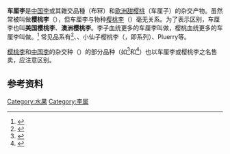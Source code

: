{{not|樱桃李}}
'''车厘李'''是[[中国李|中国李]]或其雜交品種（布冧）和[[欧洲甜樱桃|欧洲甜樱桃]]（车厘子）的杂交产物。虽然常被叫做'''樱桃李'''（{{lang|en|cherry plum}}），但车厘李与物种[[樱桃李|樱桃李]]（{{lang-xm|Prunus cerasifera}}）毫无关系。为了表示区别，车厘李也叫'''美国樱桃李'''、'''澳洲樱桃李'''。李子血统更多的车厘李叫做{{lang|en|'''plerry'''}}，樱桃血统更多的车厘李叫做{{lang|en|'''cherum'''}}。<ref>{{Cite web|title=Market Watch: Plum-cherry hybrids find a sweet spot|url=https://www.latimes.com/style/la-xpm-2012-jun-30-la-fo-marketwatch-online-20120706-story.html|date=2012-06-30|last=Karp|first=David|access-date=2021-02-20|website=Los Angeles Times}}</ref> 常见品系有{{lang|en|'Nadia'}}<ref>{{Cite web|title=Plum × cherry interspecific hybrid tree named 'Nadia'|url=https://patents.google.com/patent/US20090044301P1/|last=Rullo|first=Joseph|website=US20090044301P1}}</ref>、{{lang|en|CherriYum!}}、小仙子樱桃李（{{lang|en|Verry Cherry Plum}}，即{{lang|en|Sweet Pixie}}系列）、Pluerry等。

[[樱桃李|樱桃李]]和[[中国李|中国李]]的杂交种{{le|俄罗斯李|Prunus × rossica}}（{{sn|''Prunus'' × ''rossica''}}）的部分品种（如{{lang|en|Sprite Cherry-Plum}}<ref>{{Cite web|title=Sprite Cherry-Plum Interspecific Plum|url=https://www.davewilson.com/product-information/product/sprite-cherry-plum-interspecific-plum|access-date=2021-02-20|website=Dave Wilson Nursery}}</ref>和{{lang|en|Delight Cherry-Plum}}<ref>{{Cite web|title=Delight Cherry-Plum Interspecific Plum|url=https://www.davewilson.com/product-information/product/delight-cherry-plum-interspecific-plum|access-date=2021-02-20|website=Dave Wilson Nursery}}</ref>）也以车厘李或樱桃李之名售卖，应注意区别。

== 参考资料 ==
<references />

[[Category:水果|Category:水果]]
[[Category:李属|Category:李属]]